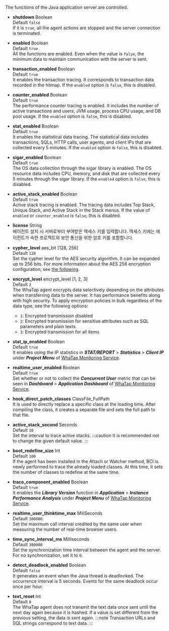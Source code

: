 The functions of the Java application server are controlled.

-   **shutdown** <span class='type'>Boolean</span><br/>
      Default `false`<br/>
      If it is `true`, all the agent actions are stopped and the server connection is terminated.

-   **enabled** <span class='type'>Boolean</span><br/>
      Default `true`<br/>
      All the functions are enabled. Even when the value is `false`, the minimum data to maintain communication with the server is sent.

-   **transaction_enabled** <span class='type'>Boolean</span><br/>
      Default `true`<br/>
      It enables the transaction tracing. It corresponds to transaction data recorded in the hitmap. If the `enabled` option is `false`, this is disabled.

-   **counter_enabled** <span class='type'>Boolean</span><br/>
      Default `true`<br/>
      The performance counter tracing is enabled. It includes the number of active transactions and users, JVM usage, process CPU usage, and DB pool usage. If the `enabled` option is `false`, this is disabled.

-   **stat_enabled** <span class='type'>Boolean</span><br/>
      Default `true`<br/>
      It enables the statistical data tracing. The statistical data includes transactions, SQLs, HTTP calls, user agents, and client IPs that are collected every 5 minutes. If the `enabled` option is `false`, this is disabled.

-   **sigar_enabled** <span class='type'>Boolean</span><br/>
      Default `true`<br/>
      The OS data collection through the sigar library is enabled. The OS resource data includes CPU, memory, and disk that are collected every 5 minutes through the sigar library. If the `enabled` option is `false`, this is disabled.

-   **active_stack_enabled** <span class='type'>Boolean</span><br/>
      Default `true`<br/>
      Active stack tracing is enabled. The tracing data includes Top Stack, Unique Stack, and Active Stack in the Stack menus. If the value of `enabled` or `counter_enabled` is `false`, this is disabled.

-   **license** <span class='type'>String</span><br/>
      에이전트 설치 시 서버로부터 부여받은 액세스 키를 입력합니다. 액세스 키에는 에이전트가 속한 프로젝트와 보안 통신을 위한 암호 키를 포함합니다.

-   **cypher_level** <span class='type'>aes_bit [128, 256]</span><br/>
      Default `128`<br/>
      Set the cypher level for the AES security algorithm. It can be expanded up to 256 bits. For more information about the AES 256 encryption configuration, see [the following](aes-256-encryption).

-   **encrypt_level** <span class='type'>encrypt_level [1, 2, 3]</span><br/>
      Default `2`<br/>
      The WhaTap agent encrypts data selectively depending on the attributes when transferring data to the server. It has performance benefits along with high security. To apply encryption policies in bulk regardless of the data type, see the following options:
    -   `1`: Encrypted transmission disabled
    -   `2`: Encrypted transmission for sensitive attributes such as SQL parameters and plain texts.
    -   `3`: Encrypted transmission for all items

-   **stat_ip_enabled** <span class='type'>Boolean</span><br/>
      Default `true`<br/>
      It enables using the IP statistics in **_STAT/REPORT_** > **_Statistics_** > **_Client IP_** under **_Project Menu_** of [WhaTap Monitoring Service](https://service.whatap.io).

-   **realtime_user_enabled** <span class='type'>Boolean</span><br/>
      Default `true`<br/>
      Set whether or not to collect the **_Concurrent User_** metric that can be seen in **_Dashboard_** > **_Application Dashboard_** of [WhaTap Monitoring Service](https://service.whatap.io).

-   **hook_direct_patch_classes** <span class='type'>ClassFile_FullPath</span><br/>
      It is used to directly replace a specific class at the loading time. After compiling the class, it creates a separate file and sets the full path to that file.

-   **active_stack_second** <span class='type'>Seconds</span><br/>
        Default `10`<br/>
        Set the interval to trace active stacks.
    :::caution
    It is recommended not to change the given default value.
    :::

-   **boot_redefine_size** <span class='type'>Int</span><br/>
      Default `100`<br/>
      If the agent has been installed in the Attach or Watcher method, BCI is newly performed to trace the already loaded classes. At this time, it sets the number of classes to redefine at the same time.

<!-- 담당자 확인 필요 -->

-   **trace_component_enabled** <span class='type'>Boolean</span><br/>
      Default `true`<br/>
       It enables the **_Library Version_** function in **_Application_** > **_Instance Performance Analysis_** under **_Project Menu_** of [WhaTap Monitoring Service](https://service.whatap.io).

-   **realtime_user_thinktime_max** <span class='type'>MiliSeconds</span><br/>
      Default `300000`<br/>
      Set the maximum call interval credited by the same user when measuring the number of real-time browser users.

-   **time_sync_interval_ms** <span class='type'>Milliseconds</span><br/>
    Default `300000`<br/>Set the synchronization time interval between the agent and the server. For no synchronization, set it to `0`.

-   **detect_deadlock_enabled** <span class='type'>Boolean</span><br/>
      Default `false`<br/>
      It generates an event when the Java thread is deadlocked. The occurrence interval is 5 seconds. Events for the same deadlock occur once per hour.

-   **text_reset** <span class='type'>Int</span><br/>
        Default `0`<br/>
        The WhaTap agent does not transmit the text data once sent until the next day again because it is hashed. If a value is set different from the previous setting, the data is sent again.
    :::note
    Transaction URLs and SQL strings correspond to text data.
    :::
